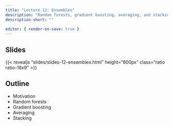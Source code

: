 ```yaml
---
title: "Lecture 12: Ensembles"
description: "Random forests, gradient boosting, averaging, and stacking"
description-short: "" 

editor: { render-on-save: true }
---
```


## Slides

{{< revealjs "slides/slides-12-ensembles.html" height="600px" class="ratio ratio-16x9" >}}


## Outline
- Motivation
- Random forests
- Gradient boosting
- Averaging
- Stacking 